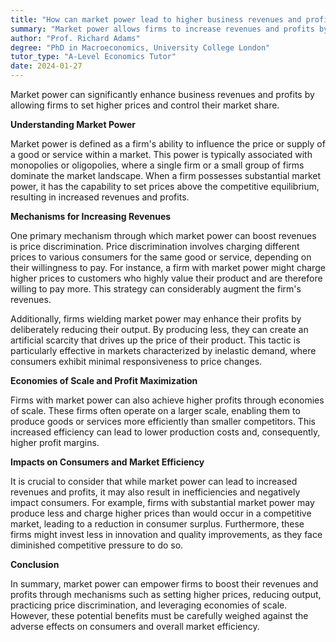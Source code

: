 ```yaml
---
title: "How can market power lead to higher business revenues and profits?"
summary: "Market power allows firms to increase revenues and profits by setting higher prices and controlling market share. This advantage can significantly impact their overall financial performance."
author: "Prof. Richard Adams"
degree: "PhD in Macroeconomics, University College London"
tutor_type: "A-Level Economics Tutor"
date: 2024-01-27
---
```


Market power can significantly enhance business revenues and profits by allowing firms to set higher prices and control their market share.

**Understanding Market Power**

Market power is defined as a firm's ability to influence the price or supply of a good or service within a market. This power is typically associated with monopolies or oligopolies, where a single firm or a small group of firms dominate the market landscape. When a firm possesses substantial market power, it has the capability to set prices above the competitive equilibrium, resulting in increased revenues and profits.

**Mechanisms for Increasing Revenues**

One primary mechanism through which market power can boost revenues is price discrimination. Price discrimination involves charging different prices to various consumers for the same good or service, depending on their willingness to pay. For instance, a firm with market power might charge higher prices to customers who highly value their product and are therefore willing to pay more. This strategy can considerably augment the firm's revenues.

Additionally, firms wielding market power may enhance their profits by deliberately reducing their output. By producing less, they can create an artificial scarcity that drives up the price of their product. This tactic is particularly effective in markets characterized by inelastic demand, where consumers exhibit minimal responsiveness to price changes.

**Economies of Scale and Profit Maximization**

Firms with market power can also achieve higher profits through economies of scale. These firms often operate on a larger scale, enabling them to produce goods or services more efficiently than smaller competitors. This increased efficiency can lead to lower production costs and, consequently, higher profit margins.

**Impacts on Consumers and Market Efficiency**

It is crucial to consider that while market power can lead to increased revenues and profits, it may also result in inefficiencies and negatively impact consumers. For example, firms with substantial market power may produce less and charge higher prices than would occur in a competitive market, leading to a reduction in consumer surplus. Furthermore, these firms might invest less in innovation and quality improvements, as they face diminished competitive pressure to do so.

**Conclusion**

In summary, market power can empower firms to boost their revenues and profits through mechanisms such as setting higher prices, reducing output, practicing price discrimination, and leveraging economies of scale. However, these potential benefits must be carefully weighed against the adverse effects on consumers and overall market efficiency.
    